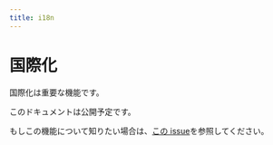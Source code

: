 ```yaml
---
title: i18n
---
```


# 国際化

国際化は重要な機能です。

このドキュメントは公開予定です。

もしこの機能について知りたい場合は、[この issue](https://github.com/unimal-jp/spear/pull/110)を参照してください。

